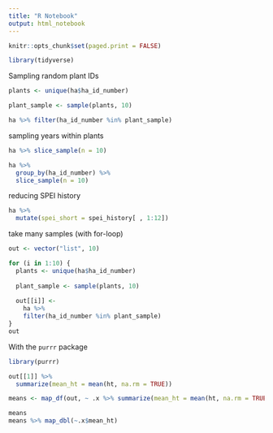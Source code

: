 ```yaml
---
title: "R Notebook"
output: html_notebook
---
```

```r
knitr::opts_chunk$set(paged.print = FALSE)
```

```r
library(tidyverse)
```

Sampling random plant IDs

```r
plants <- unique(ha$ha_id_number)

plant_sample <- sample(plants, 10)

ha %>% filter(ha_id_number %in% plant_sample)
```

sampling years within plants

```r
ha %>% slice_sample(n = 10)

ha %>% 
  group_by(ha_id_number) %>%
  slice_sample(n = 10)
```
reducing SPEI history

```r
ha %>% 
  mutate(spei_short = spei_history[ , 1:12])
```


take many samples (with for-loop)

```r
out <- vector("list", 10)

for (i in 1:10) {
  plants <- unique(ha$ha_id_number)
  
  plant_sample <- sample(plants, 10)
  
  out[[i]] <- 
    ha %>%
    filter(ha_id_number %in% plant_sample)
}
out
```


With the `purrr` package

```r
library(purrr)

out[[1]] %>% 
  summarize(mean_ht = mean(ht, na.rm = TRUE))

means <- map_df(out, ~ .x %>% summarize(mean_ht = mean(ht, na.rm = TRUE)))

means
means %>% map_dbl(~.x$mean_ht)
```

